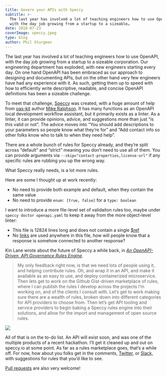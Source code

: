 ```yaml
---
title: Govern your APIs with Speccy
subtitle: >-
  The last year has involved a lot of teaching engineers how to use OpenAPI,
  with the day job growing from a startup to a sizeable…
date: 2018-07-23
coverImage: speccy.jpeg
type: blog
author: Phil Sturgeon
---
```


The last year has involved a lot of teaching engineers how to use OpenAPI, with the day job growing from a startup to a sizeable corporation. Our engineering department has exploded, with new engineers starting every day. On one hand OpenAPI has been embraced as our approach to designing and documenting APIs, but on the other hand very few engineers have had any experience with it. As such, getting them up to speed with how to efficiently write descriptive, readable, and concise OpenAPI definitions has been a sizeable challenge.

To meet that challenge, [Speccy](http://speccy.io/) was created, with a huge amount of help from [oas-kit](https://github.com/Mermade/oas-kit/) author [Mike Ralphson](https://github.com/MikeRalphson). It has many functions as an OpenAPI local development workflow assistant, but it primarily exists as a linter. As a linter, it can provide opinions, advice, and suggestions more than just “is this valid or not”. The advice moves into “You should add descriptions to your parameters so people know what they’re for” and “Add contact info so other folks know who to talk to when they need help”.

There are a whole bunch of rules for Speccy already, and they’re split across “default” and “strict” meaning you don’t need to use all of them. You can provide arguments via `--skip="contact-properties,license-url"` if any specific rules are rubbing you up the wrong way.

What Speccy really needs, is a lot more rules.

Here are some I thought up at work recently:

*   No need to provide both example and default, when they contain the same value
*   No need to provide `enum: [true, false]` for a `type: boolean`

I want to introduce a more file-level set of validaiton rules too, maybe under `speccy doctor openapi.yaml` to keep it away from the more object-level linter:

*   This file is 12824 lines long and does not contain a single [$ref](https://swagger.io/docs/specification/using-ref/)
*   No [links](https://swagger.io/specification/#linkObject) are used anywhere in this file, how will people know that a response is somehow connected to another response?

Kin Lane wrote about the future of Speccy a while back, in [_An OpenAPI-Driven, API Governance Rules Engine_](https://apievangelist.com/2018/03/05/an-openapi-rules-engine/)_._

> My only feedback right now, is that we need lots of people using it, and helping contribute rules. Oh, and wrap it in an API, and make it available as an easy to use, and deploy containerized microservice. Then lets get to work on the Github Gist-driven marketplace of rules, where I can publish the rules I develop across the projects I’m working on, and of the clients I consult with. Let’s get to work making sure there are a wealth of rules, broken down into different categories for API providers to choose from. Then let’s get API tooling and service providers to begin baking a Speccy rules engine into their solutions, and allow for the import and management of open source rules.

![](https://cdn-images-1.medium.com/max/600/1*ghPDCekwdC7NySJIHijPvQ.jpeg)

All of that is on the to-do list. An API will exist soon, and was one of the multiple products of a recent hackathon. I’ll get it cleaned up and out on speccy.io at some point. As far as a rules marketplace goes, that’s a while off. For now, how about you folks get in the comments, [Twitter](https://twitter.com/apisyouwonthate/), or [Slack,](http://slack.apisyouwonthate.com) with suggestions for rules that you’d like to see.

[Pull requests](https://github.com/wework/speccy/tree/master/rules) are also very welcome!